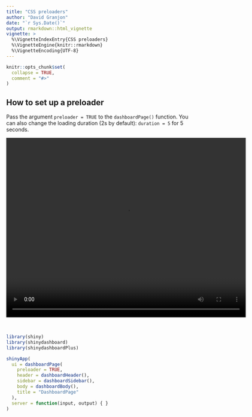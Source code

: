 ```yaml
---
title: "CSS preloaders"
author: "David Granjon"
date: "`r Sys.Date()`"
output: rmarkdown::html_vignette
vignette: >
  %\VignetteIndexEntry{CSS preloaders}
  %\VignetteEngine{knitr::rmarkdown}
  %\VignetteEncoding{UTF-8}
---
```


```r
knitr::opts_chunk$set(
  collapse = TRUE,
  comment = "#>"
)
```

## How to set up a preloader

Pass the argument `preloader = TRUE` to the `dashboardPage()` function.
You can also change the loading duration (2s by default): `duration = 5` for
5 seconds.

<video width="640" height="480" controls style="display: block; margin: 0 auto;">
  <source src="figures/preloader.mp4" type="video/mp4">
</video>

<br>

```r
library(shiny)
library(shinydashboard)
library(shinydashboardPlus)

shinyApp(
  ui = dashboardPage(
    preloader = TRUE,
    header = dashboardHeader(),
    sidebar = dashboardSidebar(),
    body = dashboardBody(),
    title = "DashboardPage"
  ),
  server = function(input, output) { }
)
```